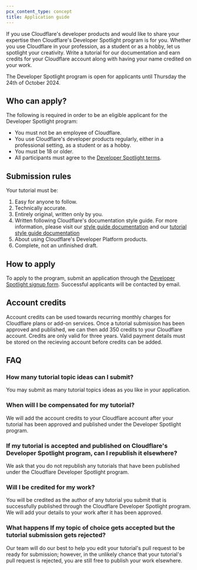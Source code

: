 ```yaml
---
pcx_content_type: concept
title: Application guide
---
```


If you use Cloudflare's developer products and would like to share your expertise then Cloudflare's Developer Spotlight program is for you. Whether you use Cloudflare in your profession, as a student or as a hobby, let us spotlight your creativity. Write a tutorial for our documentation and earn credits for your Cloudflare account along with having your name credited on your work.

The Developer Spotlight program is open for applicants until Thursday the 24th of October 2024.

## Who can apply?

The following is required in order to be an eligible applicant for the Developer Spotlight program:

- You must not be an employee of Cloudflare.
- You use Cloudflare's developer products regularly, either in a professional setting, as a student or as a hobby.
- You must be 18 or older.
- All participants must agree to the [Developer Spotlight terms](https://drive.google.com/file/d/1llRCAkBOE7cp6TVofHGxQXsSQ2fMsx1o/view?usp=sharing).

## Submission rules

Your tutorial must be:

1. Easy for anyone to follow.
2. Technically accurate.
3. Entirely original, written only by you.
4. Written following Cloudflare's documentation style guide. For more information, please visit our [style guide documentation](/style-guide/) and our [tutorial style guide documentation](/style-guide/documentation-content-strategy/content-types/tutorial/#template)
5. About using Cloudflare's Developer Platform products.
6. Complete, not an unfinished draft.

## How to apply

To apply to the program, submit an application through the [Developer Spotlight signup form](https://forms.gle/anpTPu45tnwjwXsk8). Successful applicants will be contacted by email.

## Account credits

Account credits can be used towards recurring monthly charges for Cloudflare plans or add-on services. Once a tutorial submission has been approved and published, we can then add 350 credits to your Cloudflare account. Credits are only valid for three years. Valid payment details must be stored on the recieving account before credits can be added.

## FAQ

### How many tutorial topic ideas can I submit?

You may submit as many tutorial topics ideas as you like in your application.

### When will I be compensated for my tutorial?

We will add the account credits to your Cloudflare account after your tutorial has been approved and published under the Developer Spotlight program.

### If my tutorial is accepted and published on Cloudflare's Developer Spotlight program, can I republish it elsewhere?

We ask that you do not republish any tutorials that have been published under the Cloudflare Developer Spotlight program.

### Will I be credited for my work?

You will be credited as the author of any tutorial you submit that is successfully published through the Cloudflare Developer Spotlight program. We will add your details to your work after it has been approved.

### What happens If my topic of choice gets accepted but the tutorial submission gets rejected?

Our team will do our best to help you edit your tutorial's pull request to be ready for submission; however, in the unlikely chance that your tutorial's pull request is rejected, you are still free to publish your work elsewhere.
